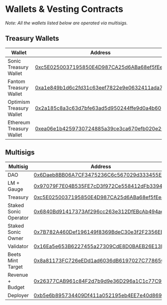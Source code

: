 # Wallets & Vesting Contracts

_Note: All the wallets listed below are operated via multisigs._

## Treasury Wallets

| Wallet                   | Address                                                                                                             |
| ------------------------ | ------------------------------------------------------------------------------------------------------------------- |
| Sonic Treasury Wallet    | [0xc5E0250037195850E4D987CA25d6ABa68ef5fEe8](https://debank.com/profile/0xc5E0250037195850E4D987CA25d6ABa68ef5fEe8) |
| Fantom Treasury Wallet   | [0xa1e849b1d6c2fd31c63eef7822e9e0632411ada7](https://debank.com/profile/0xa1e849b1d6c2fd31c63eef7822e9e0632411ada7) |
| Optimism Treasury Wallet | [0x2a185c8a3c63d7bfe63ad5d950244ffe9d0a4b60](https://debank.com/profile/0x2a185c8a3c63d7bfe63ad5d950244ffe9d0a4b60) |
| Ethereum Treasury Wallet | [0xea06e1b4259730724885a39ce3ca670efb020e26](https://debank.com/profile/0xea06e1b4259730724885a39ce3ca670efb020e26) |

## Multisigs

| Multisig              | Address                                                                                                                     |
| --------------------- | --------------------------------------------------------------------------------------------------------------------------- |
| DAO                   | [0x6Daeb8BB06A7CF3475236C6c567029d333455E38](https://sonicscan.org/address/0x6Daeb8BB06A7CF3475236C6c567029d333455E38#code) |
| LM + Gauge            | [0x97079F7E04B535FE7cD3f972Ce558412dFb33946](https://sonicscan.org/address/0x97079F7E04B535FE7cD3f972Ce558412dFb33946#code) |
| Treasury              | [0xc5E0250037195850E4D987CA25d6ABa68ef5fEe8](https://sonicscan.org/address/0xc5E0250037195850E4D987CA25d6ABa68ef5fEe8#code) |
| Staked Sonic Operator | [0x6840Bd91417373Af296cc263e312DfEBcAb494ae](https://sonicscan.org/address/0x6840Bd91417373Af296cc263e312DfEBcAb494ae#code) |
| Staked Sonic Owner    | [0x7B782A460Def196149f8369BdeC30e3f2F2356EB](https://sonicscan.org/address/0x7B782A460Def196149f8369BdeC30e3f2F2356EB#code) |
| Validator             | [0x16Ea5e653B6227455a27309CdE8D0BAEB26E13B9](https://sonicscan.org/address/0x16Ea5e653B6227455a27309CdE8D0BAEB26E13B9#code) |
| Beets Mint Target     | [0x8a81173FC726eEDd1ad6036dB6197027C77865C2](https://sonicscan.org/address/0x8a81173FC726eEDd1ad6036dB6197027C77865C2#code) |
| Revenue + Budget      | [0x26377CAB961c84F2d7b9d9e36D296a1C1c77C995](https://sonicscan.org/address/0x26377CAB961c84F2d7b9d9e36D296a1C1c77C995#code) |
| Deployer              | [0xb5e6b895734409Df411a052195eb4EE7e40d8696](https://sonicscan.org/address/0xb5e6b895734409Df411a052195eb4EE7e40d8696#code) |
